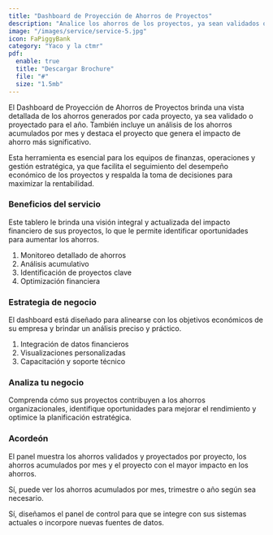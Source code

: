 ```yaml
---
title: "Dashboard de Proyección de Ahorros de Proyectos"
description: "Analice los ahorros de los proyectos, ya sean validados o proyectados, con datos claros y organizados."
image: "/images/service/service-5.jpg"
icon: FaPiggyBank
category: "Yaco y la ctmr"
pdf:
  enable: true
  title: "Descargar Brochure"
  file: "#"
  size: "1.5mb"
---
```


El Dashboard de Proyección de Ahorros de Proyectos brinda una vista detallada de los ahorros generados por cada proyecto, ya sea validado o proyectado para el año. También incluye un análisis de los ahorros acumulados por mes y destaca el proyecto que genera el impacto de ahorro más significativo.

Esta herramienta es esencial para los equipos de finanzas, operaciones y gestión estratégica, ya que facilita el seguimiento del desempeño económico de los proyectos y respalda la toma de decisiones para maximizar la rentabilidad.

### Beneficios del servicio 

Este tablero le brinda una visión integral y actualizada del impacto financiero de sus proyectos, lo que le permite identificar oportunidades para aumentar los ahorros.

1. Monitoreo detallado de ahorros
2. Análisis acumulativo
3. Identificación de proyectos clave
4. Optimización financiera

### Estrategia de negocio  

El dashboard está diseñado para alinearse con los objetivos económicos de su empresa y brindar un análisis preciso y práctico.

1. Integración de datos financieros
2. Visualizaciones personalizadas
3. Capacitación y soporte técnico

### Analiza tu negocio 

Comprenda cómo sus proyectos contribuyen a los ahorros organizacionales, identifique oportunidades para mejorar el rendimiento y optimice la planificación estratégica.

### Acordeón 

<Accordion client:load title="¿Qué datos puede mostrar este panel?">  

El panel muestra los ahorros validados y proyectados por proyecto, los ahorros acumulados por mes y el proyecto con el mayor impacto en los ahorros.

</Accordion>  

<Accordion client:load title="¿Se pueden analizar los ahorros acumulados para períodos específicos?">  

Sí, puede ver los ahorros acumulados por mes, trimestre o año según sea necesario.

</Accordion>  

<Accordion client:load title="¿Es compatible con los sistemas de contabilidad existentes?">  

Sí, diseñamos el panel de control para que se integre con sus sistemas actuales o incorpore nuevas fuentes de datos.

</Accordion>
